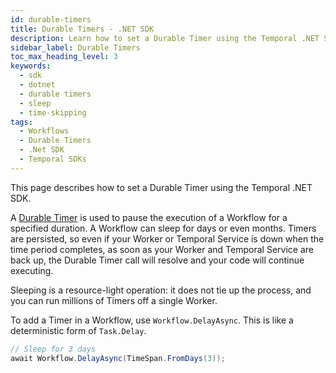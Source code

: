 ```yaml
---
id: durable-timers
title: Durable Timers - .NET SDK
description: Learn how to set a Durable Timer using the Temporal .NET SDK. Pause Workflow execution for days or months. Timers are persisted and highly resource-efficient using Workflow.DelayAsync.
sidebar_label: Durable Timers
toc_max_heading_level: 3
keywords:
  - sdk
  - dotnet
  - durable timers
  - sleep
  - time-skipping
tags:
  - Workflows
  - Durable Timers
  - .Net SDK
  - Temporal SDKs
---
```


This page describes how to set a Durable Timer using the Temporal .NET SDK.

A [Durable Timer](/workflows#timer) is used to pause the execution of a Workflow for a specified duration.
A Workflow can sleep for days or even months.
Timers are persisted, so even if your Worker or Temporal Service is down when the time period completes, as soon as your Worker and Temporal Service are back up, the Durable Timer call will resolve and your code will continue executing.

Sleeping is a resource-light operation: it does not tie up the process, and you can run millions of Timers off a single Worker.

To add a Timer in a Workflow, use `Workflow.DelayAsync`. This is like a deterministic form of `Task.Delay`.

```csharp
// Sleep for 3 days
await Workflow.DelayAsync(TimeSpan.FromDays(3));
```

<!--  ## Skip time in tests {#testing-skip-time}

**How to skip time while testing Workflows using the .NET SDK**

TODO(cretz): This should not be under a durable timers section -->

